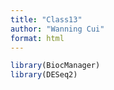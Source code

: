 ```yaml
---
title: "Class13"
author: "Wanning Cui"
format: html
---
```

```r
library(BiocManager)
library(DESeq2)
```


